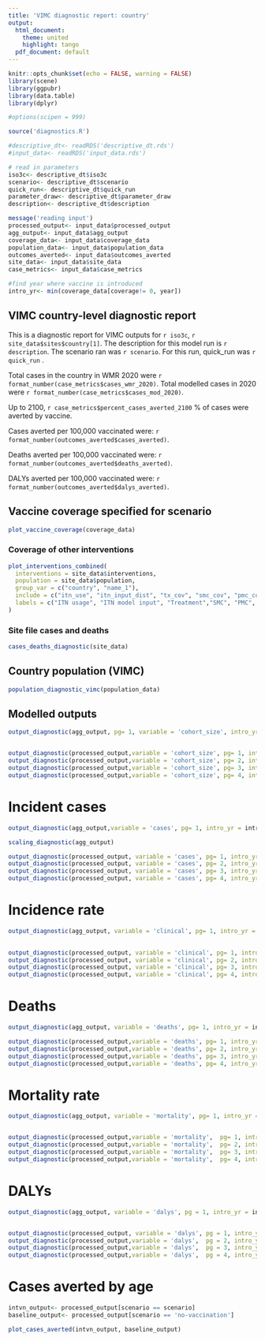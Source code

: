 ```yaml
---
title: 'VIMC diagnostic report: country'
output:
  html_document: 
    theme: united
    highlight: tango
  pdf_document: default
---
```


```r
knitr::opts_chunk$set(echo = FALSE, warning = FALSE)
library(scene)
library(ggpubr)
library(data.table)
library(dplyr)

#options(scipen = 999)

source('diagnostics.R')

#descriptive_dt<- readRDS('descriptive_dt.rds')
#input_data<- readRDS('input_data.rds')

# read in parameters
iso3c<- descriptive_dt$iso3c
scenario<- descriptive_dt$scenario
quick_run<- descriptive_dt$quick_run
parameter_draw<- descriptive_dt$parameter_draw
description<- descriptive_dt$description

message('reading input')
processed_output<- input_data$processed_output
agg_output<- input_data$agg_output
coverage_data<- input_data$coverage_data
population_data<- input_data$population_data
outcomes_averted<- input_data$outcomes_averted
site_data<- input_data$site_data
case_metrics<- input_data$case_metrics

#find year where vaccine is introduced
intro_yr<- min(coverage_data[coverage!= 0, year])
```

## VIMC country-level diagnostic report


This is a diagnostic report for VIMC outputs for `r iso3c`, `r site_data$sites$country[1]`. 
The description for this model run is `r description`. The scenario ran was `r scenario`. For this run, quick_run was `r quick_run` .

Total cases in the country in WMR 2020 were `r format_number(case_metrics$cases_wmr_2020)`.
Total modelled cases in 2020 were `r format_number(case_metrics$cases_mod_2020)`.

Up to 2100, `r case_metrics$percent_cases_averted_2100` % of cases were averted by vaccine.
 
Cases averted per 100,000 vaccinated were: `r format_number(outcomes_averted$cases_averted)`.

Deaths averted per 100,000 vaccinated were: `r format_number(outcomes_averted$deaths_averted)`.

DALYs averted per 100,000 vaccinated were: `r format_number(outcomes_averted$dalys_averted)`.



## Vaccine coverage specified for scenario
```r

plot_vaccine_coverage(coverage_data)


```

### Coverage of other interventions 
```r
plot_interventions_combined(
  interventions = site_data$interventions,
  population = site_data$population,
  group_var = c("country", "name_1"),
  include = c("itn_use", "itn_input_dist", "tx_cov", "smc_cov", "pmc_cov", "rtss_cov"),
  labels = c("ITN usage", "ITN model input", "Treatment","SMC", "PMC", "RTSS")
)


```


### Site file cases and deaths
```r

cases_deaths_diagnostic(site_data)


```


## Country population (VIMC)
```r

population_diagnostic_vimc(population_data)


```

## Modelled outputs

```r
output_diagnostic(agg_output, pg= 1, variable = 'cohort_size', intro_yr = intro_yr, summary = T)


output_diagnostic(processed_output,variable = 'cohort_size', pg= 1, intro_yr = intro_yr)
output_diagnostic(processed_output,variable = 'cohort_size', pg= 2, intro_yr = intro_yr)
output_diagnostic(processed_output,variable = 'cohort_size', pg= 3, intro_yr = intro_yr)
output_diagnostic(processed_output,variable = 'cohort_size', pg= 4, intro_yr = intro_yr)


```

# Incident cases
```r
output_diagnostic(agg_output,variable = 'cases', pg= 1, intro_yr = intro_yr, summary = T)

scaling_diagnostic(agg_output)

output_diagnostic(processed_output, variable = 'cases', pg= 1, intro_yr = intro_yr)
output_diagnostic(processed_output, variable = 'cases', pg= 2, intro_yr = intro_yr)
output_diagnostic(processed_output, variable = 'cases', pg= 3, intro_yr = intro_yr)
output_diagnostic(processed_output, variable = 'cases', pg= 4, intro_yr = intro_yr)


```

#   Incidence rate 
```r
output_diagnostic(agg_output, variable = 'clinical', pg= 1, intro_yr = intro_yr, summary = T)

  
output_diagnostic(processed_output, variable = 'clinical', pg= 1, intro_yr = intro_yr)
output_diagnostic(processed_output, variable = 'clinical', pg= 2, intro_yr = intro_yr)
output_diagnostic(processed_output, variable = 'clinical', pg= 3, intro_yr = intro_yr)
output_diagnostic(processed_output, variable = 'clinical', pg= 4, intro_yr = intro_yr)

```

# Deaths

```r
output_diagnostic(agg_output, variable = 'deaths', pg= 1, intro_yr = intro_yr, summary = T)

output_diagnostic(processed_output,variable = 'deaths', pg= 1, intro_yr = intro_yr)
output_diagnostic(processed_output,variable = 'deaths', pg= 2, intro_yr = intro_yr)
output_diagnostic(processed_output,variable = 'deaths', pg= 3, intro_yr = intro_yr)
output_diagnostic(processed_output,variable = 'deaths', pg= 4, intro_yr = intro_yr)

```

# Mortality rate 
```r
output_diagnostic(agg_output, variable = 'mortality', pg= 1, intro_yr = intro_yr, summary = T)


output_diagnostic(processed_output,variable = 'mortality',  pg= 1, intro_yr = intro_yr)
output_diagnostic(processed_output,variable = 'mortality',  pg= 2, intro_yr = intro_yr)
output_diagnostic(processed_output,variable = 'mortality',  pg= 3, intro_yr = intro_yr)
output_diagnostic(processed_output,variable = 'mortality',  pg= 4, intro_yr = intro_yr)

```

# DALYs
```r
output_diagnostic(agg_output, variable = 'dalys', pg = 1, intro_yr = intro_yr, summary = T)


output_diagnostic(processed_output, variable = 'dalys', pg = 1, intro_yr = intro_yr)
output_diagnostic(processed_output,variable = 'dalys',  pg = 2, intro_yr = intro_yr)
output_diagnostic(processed_output,variable = 'dalys',  pg = 3, intro_yr = intro_yr)
output_diagnostic(processed_output,variable = 'dalys',  pg = 4, intro_yr = intro_yr)

```


# Cases averted by age

```r
intvn_output<- processed_output[scenario == scenario]
baseline_output<- processed_output[scenario == 'no-vaccination']

plot_cases_averted(intvn_output, baseline_output)

```

